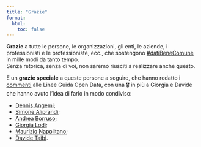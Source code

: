```yaml
---
title: "Grazie"
format:
  html:
    toc: false
---
```


**Grazie** a tutte le persone, le organizzazioni, gli enti, le aziende, i professionisti e le professioniste, ecc., che sostengono [#datiBeneComune](https://www.datibenecomune.it/) in mille modi da tanto tempo.<br>
Senza retorica, senza di voi, non saremo riusciti a realizzare anche questo.

E un **grazie speciale** a queste persone a seguire, che hanno redatto i [commenti](commenti.qmd) alle Linee Guida Open Data, con una 🎖️ in più a Giorgia e Davide che hanno avuto l'idea di farlo in modo condiviso:

- [Dennis Angemi](https://twitter.com/DennisAngemi);
- [Simone Aliprandi](https://twitter.com/simonealiprandi);
- [Andrea Borruso](https://twitter.com/aborruso);
- [Giorgia Lodi](https://twitter.com/GiorgiaLodi);
- [Maurizio Napolitano](https://twitter.com/napo);
- [Davide Taibi](https://twitter.com/dataibi).

